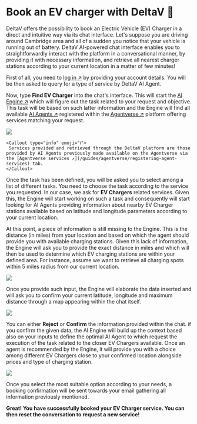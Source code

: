 
# Book an EV charger with DeltaV 🔌

DeltaV offers the possibility to book an Electric Vehicle (EV) Charger in a direct and intuitive way via its chat interface. Let's suppose you are driving around Cambridge area and all of a sudden you notice that your vehicle is running out of battery. DeltaV AI-powered chat interface enables you to straightforwardly interact with the platform in a conversational manner, by providing it with necessary information, and retrieve all nearest charger stations according to your current location in a matter of few minutes!

First of all, you need to [log in ↗️](/guides/deltav/deltav-chat-interface) by providing your account details. You will be then asked to query for a type of service by DeltaV AI Agent.

Now, type **Find EV Charger** into the chat's interface. This will start the [AI Engine ↗️](/concepts/ai-engine/ai-engine-intro) which will figure out the task related to your request and objective. This task will be based on such latter information and the Engine will find all available [AI Agents ↗️](/concepts/agents/agents) registered within the [Agentverse ↗️](/concepts/agent-services/agentverse-intro) platform offering services matching your request.

![](../../../src/images/deltav/ev-charger/ev-charger_1.png)

    <Callout type="info" emoji="ℹ️">
     Services provided and retrieved through the DeltaV platform are those provided by AI Agents previously made available on the Agentverse via the [Agentverse services ↗️](/guides/agentverse/registering-agent-services) tab.
    </Callout>

Once the task has been defined, you will be asked you to select among a list of different tasks. You need to choose the task according to the service you requested. In our case, we ask for **EV Chargers** related services. Given this, the Engine will start working on such a task and consequently will start looking for AI Agents providing information about nearby EV Charger stations available based on latitude and longitude parameters according to your current location.

At this point, a piece of information is still missing to the Engine. This is the distance (in miles) from your location and based on which the agent should provide you with available charging stations. Given this lack of information, the Engine will ask you to provide the exact distance in miles and which will then be used to determine which EV charging stations are within your defined area. For instance, assume we want to retrieve all charging spots within 5 miles radius from our current location.

![](../../../src/images/deltav/ev-charger/ev-charger_2.png)

Once you provide such input, the Engine will elaborate the data inserted and will ask you to confirm your current latitude, longitude and maximum distance through a map appearing within the chat itself.

![](../../../src/images/deltav/ev-charger/ev-charger_3.png)

You can either **Reject** or **Confirm** the information provided within the chat. if you confirm the given data, the AI Engine will build up the context based also on your inputs to define the optimal AI Agent to which request the execution of the task related to the closer EV Chargers available. Once an agent is recommended by the Engine, it will provide you with a choice among different EV Chargers close to your confirmed location alongside prices and type of charging station.

![](../../../src/images/deltav/ev-charger/ev-charger_4.png)

Once you select the most suitable option according to your needs, a booking confirmation will be sent towards your email gathering all information previously mentioned.

**Great! You have successfully booked your EV Charger service. You can then reset the conversation to request a new service!**
